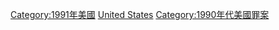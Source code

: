 {{Portal|美國}}
{{Year by category
|m=1
|c=9
|d=9
|y=1
|cat=美國罪案
|sortkey=United States
|parent=美國各年罪案
|subcat=1991年各國罪案
}}

[[Category:1991年美國|Category:1991年美國]]
[[Category:1991年北美洲罪案|United States]]
[[Category:1990年代美國罪案|Category:1990年代美國罪案]]